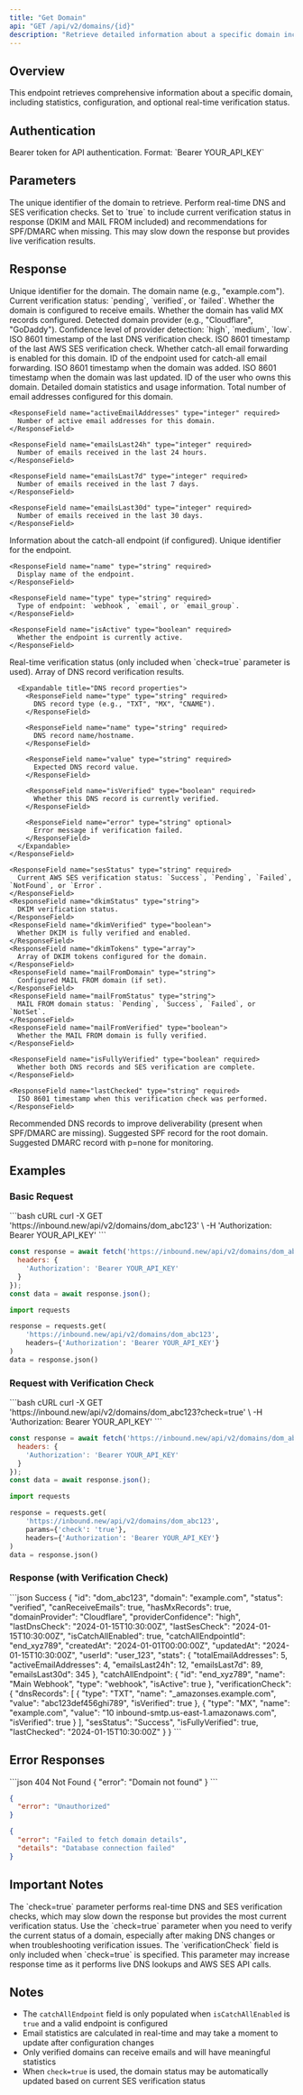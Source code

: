 ```yaml
---
title: "Get Domain"
api: "GET /api/v2/domains/{id}"
description: "Retrieve detailed information about a specific domain including statistics and optional real-time verification checks"
---
```


## Overview

This endpoint retrieves comprehensive information about a specific domain, including statistics, configuration, and optional real-time verification status.

## Authentication

<ParamField header="Authorization" type="string" required>
  Bearer token for API authentication. Format: `Bearer YOUR_API_KEY`
</ParamField>

## Parameters

<ParamField path="id" type="string" required>
  The unique identifier of the domain to retrieve.
</ParamField>

<ParamField query="check" type="string">
  Perform real-time DNS and SES verification checks. Set to `true` to include current verification status in response (DKIM and MAIL FROM included) and recommendations for SPF/DMARC when missing. This may slow down the response but provides live verification results.
</ParamField>

## Response

<ResponseField name="id" type="string" required>
  Unique identifier for the domain.
</ResponseField>

<ResponseField name="domain" type="string" required>
  The domain name (e.g., "example.com").
</ResponseField>

<ResponseField name="status" type="string" required>
  Current verification status: `pending`, `verified`, or `failed`.
</ResponseField>

<ResponseField name="canReceiveEmails" type="boolean" required>
  Whether the domain is configured to receive emails.
</ResponseField>

<ResponseField name="hasMxRecords" type="boolean" required>
  Whether the domain has valid MX records configured.
</ResponseField>

<ResponseField name="domainProvider" type="string | null">
  Detected domain provider (e.g., "Cloudflare", "GoDaddy").
</ResponseField>

<ResponseField name="providerConfidence" type="string | null">
  Confidence level of provider detection: `high`, `medium`, `low`.
</ResponseField>

<ResponseField name="lastDnsCheck" type="string | null">
  ISO 8601 timestamp of the last DNS verification check.
</ResponseField>

<ResponseField name="lastSesCheck" type="string | null">
  ISO 8601 timestamp of the last AWS SES verification check.
</ResponseField>

<ResponseField name="isCatchAllEnabled" type="boolean" required>
  Whether catch-all email forwarding is enabled for this domain.
</ResponseField>

<ResponseField name="catchAllEndpointId" type="string | null">
  ID of the endpoint used for catch-all email forwarding.
</ResponseField>

<ResponseField name="createdAt" type="string" required>
  ISO 8601 timestamp when the domain was added.
</ResponseField>

<ResponseField name="updatedAt" type="string" required>
  ISO 8601 timestamp when the domain was last updated.
</ResponseField>

<ResponseField name="userId" type="string" required>
  ID of the user who owns this domain.
</ResponseField>

<ResponseField name="stats" type="object" required>
  Detailed domain statistics and usage information.
  
  <Expandable title="Stats properties">
    <ResponseField name="totalEmailAddresses" type="integer" required>
      Total number of email addresses configured for this domain.
    </ResponseField>
    
    <ResponseField name="activeEmailAddresses" type="integer" required>
      Number of active email addresses for this domain.
    </ResponseField>
    
    <ResponseField name="emailsLast24h" type="integer" required>
      Number of emails received in the last 24 hours.
    </ResponseField>
    
    <ResponseField name="emailsLast7d" type="integer" required>
      Number of emails received in the last 7 days.
    </ResponseField>
    
    <ResponseField name="emailsLast30d" type="integer" required>
      Number of emails received in the last 30 days.
    </ResponseField>
  </Expandable>
</ResponseField>

<ResponseField name="catchAllEndpoint" type="object | null">
  Information about the catch-all endpoint (if configured).
  
  <Expandable title="Catch-all endpoint properties">
    <ResponseField name="id" type="string" required>
      Unique identifier for the endpoint.
    </ResponseField>
    
    <ResponseField name="name" type="string" required>
      Display name of the endpoint.
    </ResponseField>
    
    <ResponseField name="type" type="string" required>
      Type of endpoint: `webhook`, `email`, or `email_group`.
    </ResponseField>
    
    <ResponseField name="isActive" type="boolean" required>
      Whether the endpoint is currently active.
    </ResponseField>
  </Expandable>
</ResponseField>

<ResponseField name="verificationCheck" type="object" optional>
  Real-time verification status (only included when `check=true` parameter is used).
  
  <Expandable title="Verification check properties">
    <ResponseField name="dnsRecords" type="array" required>
      Array of DNS record verification results.
      
      <Expandable title="DNS record properties">
        <ResponseField name="type" type="string" required>
          DNS record type (e.g., "TXT", "MX", "CNAME").
        </ResponseField>
        
        <ResponseField name="name" type="string" required>
          DNS record name/hostname.
        </ResponseField>
        
        <ResponseField name="value" type="string" required>
          Expected DNS record value.
        </ResponseField>
        
        <ResponseField name="isVerified" type="boolean" required>
          Whether this DNS record is currently verified.
        </ResponseField>
        
        <ResponseField name="error" type="string" optional>
          Error message if verification failed.
        </ResponseField>
      </Expandable>
    </ResponseField>
    
    <ResponseField name="sesStatus" type="string" required>
      Current AWS SES verification status: `Success`, `Pending`, `Failed`, `NotFound`, or `Error`.
    </ResponseField>
    <ResponseField name="dkimStatus" type="string">
      DKIM verification status.
    </ResponseField>
    <ResponseField name="dkimVerified" type="boolean">
      Whether DKIM is fully verified and enabled.
    </ResponseField>
    <ResponseField name="dkimTokens" type="array">
      Array of DKIM tokens configured for the domain.
    </ResponseField>
    <ResponseField name="mailFromDomain" type="string">
      Configured MAIL FROM domain (if set).
    </ResponseField>
    <ResponseField name="mailFromStatus" type="string">
      MAIL FROM domain status: `Pending`, `Success`, `Failed`, or `NotSet`.
    </ResponseField>
    <ResponseField name="mailFromVerified" type="boolean">
      Whether the MAIL FROM domain is fully verified.
    </ResponseField>
    
    <ResponseField name="isFullyVerified" type="boolean" required>
      Whether both DNS records and SES verification are complete.
    </ResponseField>
    
    <ResponseField name="lastChecked" type="string" required>
      ISO 8601 timestamp when this verification check was performed.
    </ResponseField>
  </Expandable>
</ResponseField>

<ResponseField name="authRecommendations" type="object" optional>
  Recommended DNS records to improve deliverability (present when SPF/DMARC are missing).
  <Expandable title="Recommendations">
    <ResponseField name="spf" type="object">
      Suggested SPF record for the root domain.
    </ResponseField>
    <ResponseField name="dmarc" type="object">
      Suggested DMARC record with p=none for monitoring.
    </ResponseField>
  </Expandable>
</ResponseField>

## Examples

### Basic Request

<RequestExample>
```bash cURL
curl -X GET 'https://inbound.new/api/v2/domains/dom_abc123' \
  -H 'Authorization: Bearer YOUR_API_KEY'
```

```javascript JavaScript
const response = await fetch('https://inbound.new/api/v2/domains/dom_abc123', {
  headers: {
    'Authorization': 'Bearer YOUR_API_KEY'
  }
});
const data = await response.json();
```

```python Python
import requests

response = requests.get(
    'https://inbound.new/api/v2/domains/dom_abc123',
    headers={'Authorization': 'Bearer YOUR_API_KEY'}
)
data = response.json()
```
</RequestExample>

### Request with Verification Check

<RequestExample>
```bash cURL
curl -X GET 'https://inbound.new/api/v2/domains/dom_abc123?check=true' \
  -H 'Authorization: Bearer YOUR_API_KEY'
```

```javascript JavaScript
const response = await fetch('https://inbound.new/api/v2/domains/dom_abc123?check=true', {
  headers: {
    'Authorization': 'Bearer YOUR_API_KEY'
  }
});
const data = await response.json();
```

```python Python
import requests

response = requests.get(
    'https://inbound.new/api/v2/domains/dom_abc123',
    params={'check': 'true'},
    headers={'Authorization': 'Bearer YOUR_API_KEY'}
)
data = response.json()
```
</RequestExample>

### Response (with Verification Check)

<ResponseExample>
```json Success
{
  "id": "dom_abc123",
  "domain": "example.com",
  "status": "verified",
  "canReceiveEmails": true,
  "hasMxRecords": true,
  "domainProvider": "Cloudflare",
  "providerConfidence": "high",
  "lastDnsCheck": "2024-01-15T10:30:00Z",
  "lastSesCheck": "2024-01-15T10:30:00Z",
  "isCatchAllEnabled": true,
  "catchAllEndpointId": "end_xyz789",
  "createdAt": "2024-01-01T00:00:00Z",
  "updatedAt": "2024-01-15T10:30:00Z",
  "userId": "user_123",
  "stats": {
    "totalEmailAddresses": 5,
    "activeEmailAddresses": 4,
    "emailsLast24h": 12,
    "emailsLast7d": 89,
    "emailsLast30d": 345
  },
  "catchAllEndpoint": {
    "id": "end_xyz789",
    "name": "Main Webhook",
    "type": "webhook",
    "isActive": true
  },
  "verificationCheck": {
    "dnsRecords": [
      {
        "type": "TXT",
        "name": "_amazonses.example.com",
        "value": "abc123def456ghi789",
        "isVerified": true
      },
      {
        "type": "MX",
        "name": "example.com", 
        "value": "10 inbound-smtp.us-east-1.amazonaws.com",
        "isVerified": true
      }
    ],
    "sesStatus": "Success",
    "isFullyVerified": true,
    "lastChecked": "2024-01-15T10:30:00Z"
  }
}
```
</ResponseExample>

## Error Responses

<ResponseExample>
```json 404 Not Found
{
  "error": "Domain not found"
}
```

```json 401 Unauthorized
{
  "error": "Unauthorized"
}
```

```json 500 Internal Server Error
{
  "error": "Failed to fetch domain details",
  "details": "Database connection failed"
}
```
</ResponseExample>

## Important Notes

<Info>
The `check=true` parameter performs real-time DNS and SES verification checks, which may slow down the response but provides the most current verification status.
</Info>

<Tip>
Use the `check=true` parameter when you need to verify the current status of a domain, especially after making DNS changes or when troubleshooting verification issues.
</Tip>

<Warning>
The `verificationCheck` field is only included when `check=true` is specified. This parameter may increase response time as it performs live DNS lookups and AWS SES API calls.
</Warning>

## Notes

- The `catchAllEndpoint` field is only populated when `isCatchAllEnabled` is `true` and a valid endpoint is configured
- Email statistics are calculated in real-time and may take a moment to update after configuration changes
- Only verified domains can receive emails and will have meaningful statistics
- When `check=true` is used, the domain status may be automatically updated based on current SES verification status 